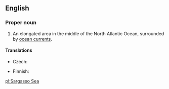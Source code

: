 {{wikipedia}}
==English==

===Proper noun===
{{en-proper noun}}

# An elongated area in the middle of the North Atlantic Ocean, surrounded by [[ocean current]]s.

====Translations====
{{trans-top|an elongated area in the middle of the North Atlantic Ocean}}
* Czech: {{t-|cs|Sargasové moře|n}}
{{trans-mid}}
* Finnish: {{t-|fi|Sargassomeri}}
{{trans-bottom}}

[[pl:Sargasso Sea]]